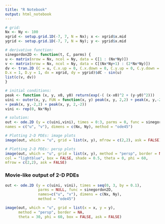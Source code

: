 ```yaml
---
title: "R Notebook"
output: html_notebook
---
```



```r
# grid:
Nx <- Ny <- 100
xgrid <- setup.grid.1D(-7, 7, N = Nx); x <- xgrid$x.mid
ygrid <- setup.grid.1D(-7, 7, N = Ny); y <- ygrid$x.mid

# derivative function:
sinegordon2D <- function(t, C, parms) {
u <- matrix(nrow = Nx, ncol = Ny, data = C[1 : (Nx*Ny)])
v <- matrix(nrow = Nx, ncol = Ny, data = C[(Nx*Ny+1) : (2*Nx*Ny)])
dv <- tran.2D (C = u, C.x.up = 0, C.x.down = 0, C.y.up = 0, C.y.down = 0,
D.x = 1, D.y = 1, dx = xgrid, dy = ygrid)$dC - sin(u)
list(c(v, dv))
}

# initial conditions:
peak <- function (x, y, x0, y0) return(exp(-( (x-x0)^2 + (y-y0)^2)))
uini <- outer(x, y, FUN = function(x, y) peak(x, y, 2,2) + peak(x, y,-2,-2)
+ peak(x, y,-2,2) + peak(x, y, 2,-2))
vini <- rep(0, Nx*Ny)

# solution:
out <- ode.2D (y = c(uini,vini), times = 0:3, parms = 0, func = sinegordon2D,
names = c("u", "v"), dimens = c(Nx, Ny), method = "ode45")

# Plotting 2-D PDEs: image plots
image(out, which = "u", grid = list(x, y), mfrow = c(2,2), ask = FALSE)

# Plotting 2-D PDEs: persp plots
image(out, which = "u", grid = list(x, y), method = "persp", border = NA,
col = "lightblue", box = FALSE, shade = 0.5, theta = 0, phi = 60,
mfrow = c(2,2), ask = FALSE)
```
### Movie-like output of 2-D PDEs

```r
out <- ode.2D (y = c(uini, vini), times = seq(0, 3, by = 0.1), 
               parms = NULL, func = sinegordon2D, 
               names=c("u", "v"), dimens = c(Nx, Ny),
               method = "ode45")

image(out, which = "u", grid = list(x = x, y = y), 
      method = "persp", border = NA, 
      theta = 30, phi = 60, box = FALSE, ask = FALSE)
```

